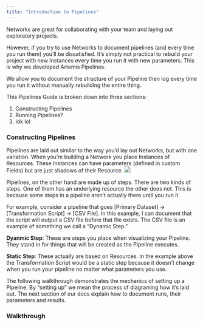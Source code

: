 ```yaml
---
title: "Introduction to Pipelines"
---
```

Networks are great for collaborating with your team and laying out exploratory projects. 

However, if you try to use Networks to document pipelines (and every time you run them) you’ll be dissatisfied. It’s simply not practical to rebuild your project with new Instances every time you run it with new parameters. This is why we developed Artemis Pipelines.

We allow you to document the structure of your Pipeline then log every time you run it without manually rebuilding the entire thing.

This Pipelines Guide is broken down into three sections: 
1.	Constructing Pipelines 
2.	Running Pipelines? 
3.	Idk lol 

### Constructing Pipelines
Pipelines are laid out similar to the way you’d lay out Networks, but with one variation. When you’re building a Network you place Instances of Resources. These Instances can have parameters (defined in custom Fields) but are just shadows of their Resource.
    <Frame caption="One Resource, mutiple Instances">
  <img src="https://d27n7fycrsusaz.cloudfront.net/same+resource%2C+multiple+applications.PNG" />
</Frame>

Pipelines, on the other hand are made up of steps. There are two kinds of steps. One of them has an underlying resource the other does not. This is because some steps in a pipeline aren’t actually there until you run it. 

For example, consider a pipeline that goes [Primary Dataset] -> [Transformation Script] -> [CSV File]. In this example, I can document that the script will output a CSV file before that file exists. The CSV file is an example of something we call a “Dynamic Step.” 

**Dyanmic Step**: These are steps you place when visualizing your Pipeline. They stand in for things that will be created as the Pipeline executes. 

**Static Step**: These actually are based on Resources. In the example above the Transformation Script would be a static step because it doesn’t change when you run your pipeline no matter what parameters you use. 

The following walkthrough demonstrates the mechanics of setting up a Pipeline. By “setting up” we mean the process of diagraming how it’s laid out. The next section of our docs explain how to document runs, their parameters and results. 

### Walkthrough 
